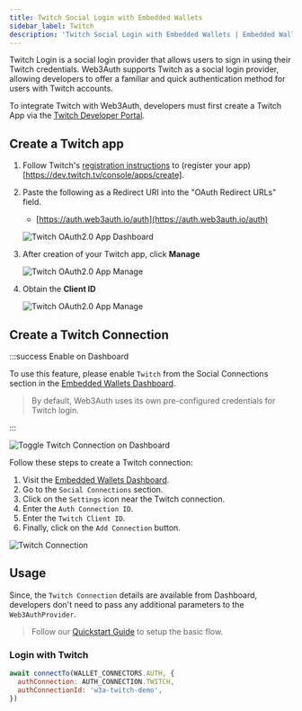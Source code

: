 ```yaml
---
title: Twitch Social Login with Embedded Wallets
sidebar_label: Twitch
description: 'Twitch Social Login with Embedded Wallets | Embedded Wallets'
---
```



Twitch Login is a social login provider that allows users to sign in using their Twitch credentials. Web3Auth supports Twitch as a social login provider, allowing developers to offer a familiar and quick authentication method for users with Twitch accounts.

To integrate Twitch with Web3Auth, developers must first create a Twitch App via the [Twitch Developer Portal](https://dev.twitch.tv/console/apps).

## Create a Twitch app

1. Follow Twitch's [registration instructions](https://dev.twitch.tv/docs/authentication/#registration) to (register your app)[https://dev.twitch.tv/console/apps/create].
2. Paste the following as a Redirect URI into the "OAuth Redirect URLs" field.
   - [https://auth.web3auth.io/auth](https://auth.web3auth.io/auth)

   ![Twitch OAuth2.0 App Dashboard](/img/authentication/twitch/twitch-app.png)

3. After creation of your Twitch app, click **Manage**

   ![Twitch OAuth2.0 App Manage](/img/authentication/twitch/twitch-manage.png)

4. Obtain the **Client ID**

   ![Twitch OAuth2.0 App Manage](/img/authentication/twitch/twitch-client-id.png)

## Create a Twitch Connection

:::success Enable on Dashboard

To use this feature, please enable `Twitch` from the Social Connections section in the [Embedded Wallets Dashboard](https://dashboard.web3auth.io).

> By default, Web3Auth uses its own pre-configured credentials for Twitch login.

:::

<div style={{ display: 'flex', margin: '20px 0', justifyContent: 'center' }}>
  <img
    src={TwitchToggle}
    style={{
      maxWidth: '800px',
      borderRadius: '8px',
      boxShadow: '0 2px 6px rgba(0, 0, 0, 0.1)',
    }}
    alt="Toggle Twitch Connection on Dashboard"
  />
</div>

Follow these steps to create a Twitch connection:

1. Visit the [Embedded Wallets Dashboard](https://dashboard.web3auth.io).
1. Go to the `Social Connections` section.
1. Click on the `Settings` icon near the Twitch connection.
1. Enter the `Auth Connection ID`.
1. Enter the `Twitch Client ID`.
1. Finally, click on the `Add Connection` button.

<div style={{ display: 'flex', margin: '20px 0', justifyContent: 'center' }}>
  <img
    src={TwitchConnection}
    style={{
      maxWidth: '600px',
      borderRadius: '8px',
      boxShadow: '0 2px 6px rgba(0, 0, 0, 0.1)',
    }}
    alt="Twitch Connection"
  />
</div>

## Usage

Since, the `Twitch Connection` details are available from Dashboard, developers don't need to pass any additional parameters to the `Web3AuthProvider`.

> Follow our [Quickstart Guide](/quick-start) to setup the basic flow.

### Login with Twitch

```jsx
await connectTo(WALLET_CONNECTORS.AUTH, {
  authConnection: AUTH_CONNECTION.TWITCH,
  authConnectionId: 'w3a-twitch-demo',
})
```
